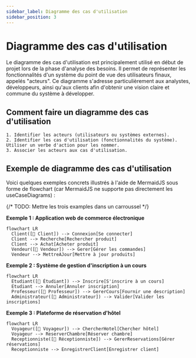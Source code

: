 ```yaml
---
sidebar_label: Diagramme des cas d'utilisation
sidebar_position: 3
---
```


# Diagramme des cas d'utilisation

Le diagramme des cas d'utilisation est principalement utilisé en début de
projet lors de la phase d'analyse des besoins. Il permet de représenter les
fonctionnalités d'un système du point de vue des utilisateurs finaux, appelés
"acteurs". Ce diagramme s'adresse particulièrement aux analystes, développeurs,
ainsi qu'aux clients afin d'obtenir une vision claire et commune du système à
développer.

## Comment faire un diagramme des cas d'utilisation

    1. Identifier les acteurs (utilisateurs ou systèmes externes).
    2. Identifier les cas d'utilisation (fonctionnalités du système). Utiliser un verbe d'action pour les nommer.
    3. Associer les acteurs aux cas d'utilisation.

## Exemple de diagramme des cas d'utilisation

Voici quelques exemples concrets illustrés à l'aide de MermaidJS sous forme de
flowchart (car MermaidJS ne supporte pas directement les useCaseDiagrams) :

{/* TODO: Mettre les trois examples dans un carroussel */}

**Exemple 1 : Application web de commerce électronique**

```mermaid
flowchart LR
  Client([👤 Client]) --> Connexion[Se connecter]
  Client --> Recherche[Rechercher produit]
  Client --> Achat[Acheter produit]
  Vendeur([👤 Vendeur]) --> Gerer[Gérer les commandes]
  Vendeur --> MettreAJour[Mettre à jour produits]
```

**Exemple 2 : Système de gestion d'inscription à un cours**

```mermaid
flowchart LR
  Etudiant([👤 Étudiant]) --> Inscrire[S'inscrire à un cours]
  Etudiant --> Annuler[Annuler inscription]
  Professeur([👤 Professeur]) --> GererCours[Fournir une description]
  Administrateur([👤 Administrateur]) --> Valider[Valider les inscriptions]
```

**Exemple 3 : Plateforme de réservation d'hôtel**

```mermaid
flowchart LR
  Voyageur([👤 Voyageur]) --> ChercherHotel[Chercher hôtel]
  Voyageur --> ReserverChambre[Réserver chambre]
  Receptionniste([👤 Réceptionniste]) --> GererReservations[Gérer réservations]
  Receptionniste --> EnregistrerClient[Enregistrer client]
```